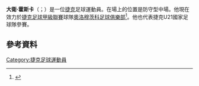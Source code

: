 '''大衛·霍斯卡'''（{{lang-cz|David Houska}}；{{bd|1993年|6月29日}}）是一位[[捷克|捷克]]足球運動員。在場上的位置是防守型中場。他現在效力於[[捷克足球甲級聯賽|捷克足球甲級聯賽]]球隊[[奧洛穆茨科足球俱樂部|奧洛穆茨科足球俱樂部]]<ref>{{cite web|url=http://www.synotliga.cz/hrac/2661-david-houska.html|title=David Houska|language=cs|work=synotliga.cz|accessdate=26 December 2014|archive-date=2015-12-26|archive-url=https://web.archive.org/web/20151226130333/http://www.synotliga.cz/hrac/2661-david-houska.html|dead-url=no}}</ref>。他也代表捷克U21國家足球隊參賽。
==參考資料==
{{Reflist}}

{{DEFAULTSORT: Houska, David}}
[[Category:捷克足球運動員|Category:捷克足球運動員]]